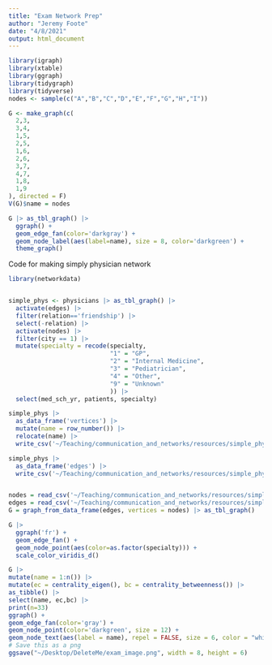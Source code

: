 ```yaml
---
title: "Exam Network Prep"
author: "Jeremy Foote"
date: "4/8/2021"
output: html_document
---
```

```r

library(igraph)
library(xtable)
library(ggraph)
library(tidygraph)
library(tidyverse)
nodes <- sample(c("A","B","C","D","E","F","G","H","I"))

G <- make_graph(c(
  2,3,
  3,4,
  1,5,
  2,5,
  1,6,
  2,6,
  3,7,
  4,7,
  1,8,
  1,9
), directed = F)
V(G)$name = nodes

G |> as_tbl_graph() |>
  ggraph() +
  geom_edge_fan(color='darkgray') +
  geom_node_label(aes(label=name), size = 8, color='darkgreen') +
  theme_graph()

```

Code for making simply physician network

```r
library(networkdata)


simple_phys <- physicians |> as_tbl_graph() |> 
  activate(edges) |> 
  filter(relation=='friendship') |>
  select(-relation) |>
  activate(nodes) |>
  filter(city == 1) |>
  mutate(specialty = recode(specialty, 
                            "1" = "GP", 
                            "2" = "Internal Medicine",
                            "3" = "Pediatrician",
                            "4" = "Other",
                            "9" = "Unknown"
                            )) |>
  select(med_sch_yr, patients, specialty)

simple_phys |>
  as_data_frame('vertices') |>
  mutate(name = row_number()) |>
  relocate(name) |>
  write_csv('~/Teaching/communication_and_networks/resources/simple_phys_nodes.csv')

simple_phys |>
  as_data_frame('edges') |>
  write_csv('~/Teaching/communication_and_networks/resources/simple_phys_edges.csv')


nodes = read_csv('~/Teaching/communication_and_networks/resources/simple_phys_nodes.csv')
edges = read_csv('~/Teaching/communication_and_networks/resources/simple_phys_edges.csv')
G = graph_from_data_frame(edges, vertices = nodes) |> as_tbl_graph()

G |> 
  ggraph('fr') +
  geom_edge_fan() +
  geom_node_point(aes(color=as.factor(specialty))) + 
  scale_color_viridis_d()
```


```r
G |>
mutate(name = 1:n()) |>
mutate(ec = centrality_eigen(), bc = centrality_betweenness()) |>
as_tibble() |>
select(name, ec,bc) |>
print(n=33)
ggraph() +
geom_edge_fan(color='gray') +
geom_node_point(color='darkgreen', size = 12) +
geom_node_text(aes(label = name), repel = FALSE, size = 6, color = "white")
# Save this as a png
ggsave("~/Desktop/DeleteMe/exam_image.png", width = 8, height = 6)
```